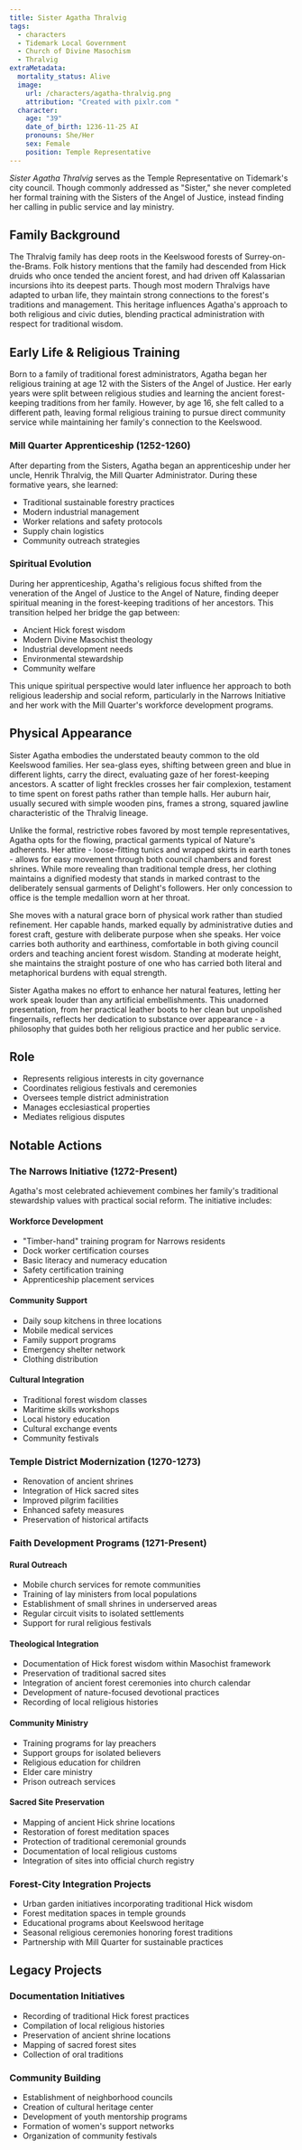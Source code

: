 ```yaml
---
title: Sister Agatha Thralvig
tags:
  - characters
  - Tidemark Local Government
  - Church of Divine Masochism
  - Thralvig
extraMetadata:
  mortality_status: Alive
  image:
    url: /characters/agatha-thralvig.png
    attribution: "Created with pixlr.com "
  character:
    age: "39"
    date_of_birth: 1236-11-25 AI
    pronouns: She/Her
    sex: Female
    position: Temple Representative
---
```


*Sister Agatha Thralvig* serves as the Temple Representative on Tidemark's city
council. Though commonly addressed as "Sister," she never completed her formal
training with the Sisters of the Angel of Justice, instead finding her calling
in public service and lay ministry.

## Family Background

The Thralvig family has deep roots in the Keelswood forests of
Surrey-on-the-Brams. Folk history mentions that the family had descended from
Hick druids who once tended the ancient forest, and had driven off Kalassarian
incursions ihto its deepest parts. Though most modern Thralvigs have adapted to
urban life, they maintain strong connections to the forest's traditions and
management. This heritage influences Agatha's approach to both religious and
civic duties, blending practical administration with respect for traditional
wisdom.

## Early Life & Religious Training

Born to a family of traditional forest administrators, Agatha began her
religious training at age 12 with the Sisters of the Angel of Justice. Her early
years were split between religious studies and learning the ancient
forest-keeping traditions from her family. However, by age 16, she felt called
to a different path, leaving formal religious training to pursue direct
community service while maintaining her family's connection to the Keelswood.

### Mill Quarter Apprenticeship (1252-1260)

After departing from the Sisters, Agatha began an apprenticeship under her
uncle, Henrik Thralvig, the Mill Quarter Administrator. During these formative
years, she learned:

* Traditional sustainable forestry practices
* Modern industrial management
* Worker relations and safety protocols
* Supply chain logistics
* Community outreach strategies

### Spiritual Evolution

During her apprenticeship, Agatha's religious focus shifted from the veneration
of the Angel of Justice to the Angel of Nature, finding deeper spiritual meaning
in the forest-keeping traditions of her ancestors. This transition helped her
bridge the gap between:

* Ancient Hick forest wisdom
* Modern Divine Masochist theology
* Industrial development needs
* Environmental stewardship
* Community welfare

This unique spiritual perspective would later influence her approach to both
religious leadership and social reform, particularly in the Narrows Initiative
and her work with the Mill Quarter's workforce development programs.

## Physical Appearance

Sister Agatha embodies the understated beauty common to the old Keelswood
families. Her sea-glass eyes, shifting between green and blue in different
lights, carry the direct, evaluating gaze of her forest-keeping ancestors. A
scatter of light freckles crosses her fair complexion, testament to time spent
on forest paths rather than temple halls. Her auburn hair, usually secured with
simple wooden pins, frames a strong, squared jawline characteristic of the
Thralvig lineage.

Unlike the formal, restrictive robes favored by most temple representatives,
Agatha opts for the flowing, practical garments typical of Nature's adherents.
Her attire - loose-fitting tunics and wrapped skirts in earth tones - allows for
easy movement through both council chambers and forest shrines. While more
revealing than traditional temple dress, her clothing maintains a dignified
modesty that stands in marked contrast to the deliberately sensual garments of
Delight's followers. Her only concession to office is the temple medallion worn
at her throat.

She moves with a natural grace born of physical work rather than studied
refinement. Her capable hands, marked equally by administrative duties and
forest craft, gesture with deliberate purpose when she speaks. Her voice carries
both authority and earthiness, comfortable in both giving council orders and
teaching ancient forest wisdom. Standing at moderate height, she maintains the
straight posture of one who has carried both literal and metaphorical burdens
with equal strength.

Sister Agatha makes no effort to enhance her natural features, letting her work
speak louder than any artificial embellishments. This unadorned presentation,
from her practical leather boots to her clean but unpolished fingernails,
reflects her dedication to substance over appearance - a philosophy that guides
both her religious practice and her public service.

## Role

* Represents religious interests in city governance
* Coordinates religious festivals and ceremonies
* Oversees temple district administration
* Manages ecclesiastical properties
* Mediates religious disputes

## Notable Actions

### The Narrows Initiative (1272-Present)

Agatha's most celebrated achievement combines her family's traditional
stewardship values with practical social reform. The initiative includes:

#### Workforce Development

* "Timber-hand" training program for Narrows residents
* Dock worker certification courses
* Basic literacy and numeracy education
* Safety certification training
* Apprenticeship placement services

#### Community Support

* Daily soup kitchens in three locations
* Mobile medical services
* Family support programs
* Emergency shelter network
* Clothing distribution

#### Cultural Integration

* Traditional forest wisdom classes
* Maritime skills workshops
* Local history education
* Cultural exchange events
* Community festivals

### Temple District Modernization (1270-1273)

* Renovation of ancient shrines
* Integration of Hick sacred sites
* Improved pilgrim facilities
* Enhanced safety measures
* Preservation of historical artifacts

### Faith Development Programs (1271-Present)

#### Rural Outreach

* Mobile church services for remote communities
* Training of lay ministers from local populations
* Establishment of small shrines in underserved areas
* Regular circuit visits to isolated settlements
* Support for rural religious festivals

#### Theological Integration

* Documentation of Hick forest wisdom within Masochist framework
* Preservation of traditional sacred sites
* Integration of ancient forest ceremonies into church calendar
* Development of nature-focused devotional practices
* Recording of local religious histories

#### Community Ministry

* Training programs for lay preachers
* Support groups for isolated believers
* Religious education for children
* Elder care ministry
* Prison outreach services

#### Sacred Site Preservation

* Mapping of ancient Hick shrine locations
* Restoration of forest meditation spaces
* Protection of traditional ceremonial grounds
* Documentation of local religious customs
* Integration of sites into official church registry

### Forest-City Integration Projects

* Urban garden initiatives incorporating traditional Hick wisdom
* Forest meditation spaces in temple grounds
* Educational programs about Keelswood heritage
* Seasonal religious ceremonies honoring forest traditions
* Partnership with Mill Quarter for sustainable practices

## Legacy Projects

### Documentation Initiatives

* Recording of traditional Hick forest practices
* Compilation of local religious histories
* Preservation of ancient shrine locations
* Mapping of sacred forest sites
* Collection of oral traditions

### Community Building

* Establishment of neighborhood councils
* Creation of cultural heritage center
* Development of youth mentorship programs
* Formation of women's support networks
* Organization of community festivals
